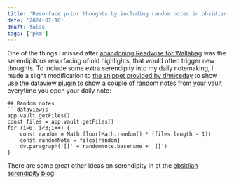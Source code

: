 ```yaml
---
title: 'Resurface prior thoughts by including random notes in obsidian daily note template'
date: '2024-07-10'
draft: false
tags: ['pkm']
---
```


One of the things I missed after [abandoning Readwise for Wallabag](./replacing-readwise-with-self-hosted-open-source-wallabag-with-obsidian-wallabag-plugin) was the serendipitous resurfacing of old highlights, that would often trigger new thoughts. To include some extra serendipity into my daily notemaking, I made a slight modification to [the snippet provided by dhniceday](https://forum.obsidian.md/t/how-to-add-links-to-random-notes-to-daily-note/52379/2) to show use the [dataview plugin](https://obsidian.rocks/dataview-in-obsidian-a-beginners-guide/) to show a couple of random notes from your vault everytime you open your daily note:

```
## Random notes
```dataviewjs
app.vault.getFiles() 
const files = app.vault.getFiles() 
for (i=0; i<3;i++) {
	const random = Math.floor(Math.random() * (files.length - 1)) 
	const randomNote = files[random] 
	dv.paragraph('[[' + randomNote.basename + ']]') 
}
```

There are some great other ideas on serendipity in at the [obsidian serendipity blog](https://obsidian.rocks/embrace-serendipity-discovering-old-notes-in-obsidian/)
